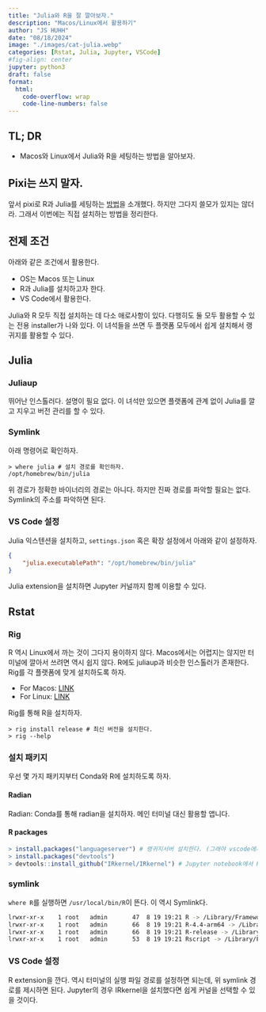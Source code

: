 ```yaml
---
title: "Julia와 R을 잘 깔아보자." 
description: "Macos/Linux에서 활용하기"   
author: "JS HUHH"
date: "08/18/2024"
image: "./images/cat-julia.webp"
categories: [Rstat, Julia, Jupyter, VSCode]
#fig-align: center
jupyter: python3
draft: false
format:
  html:
    code-overflow: wrap
    code-line-numbers: false
---
```


## TL; DR

- Macos와 Linux에서 Julia와 R을 세팅하는 방법을 알아보자. 

## Pixi는 쓰지 말자. 

앞서 pixi로 R과 Julia를 세팅하는 [방법](https://blog.lostineconomics.com/posts/computer-tool/2024-04-03-r_with_pixi.html)을 소개했다. 하지만 그다지 쓸모가 있지는 않더라. 그래서 이번에는 직접 설치하는 방법을 정리한다. 

## 전제 조건 

아래와 같은 조건에서 활용한다. 

- OS는 Macos 또는 Linux 
- R과 Julia를 설치하고자 한다.
- VS Code에서 활용한다. 

Julia와 R 모두 직접 설치하는 데 다소 애로사항이 있다. 다행히도 둘 모두 활용할 수 있는 전용 installer가 나와 있다. 이 녀석들을 쓰면 두 플랫폼 모두에서 쉽게 설치해서 랭귀지를 활용할 수 있다. 

## Julia 

### Juliaup 

뛰어난 인스톨러다. 설명이 필요 없다. 이 녀석만 있으면 플랫폼에 관계 없이 Julia를 깔고 지우고 버전 관리를 할 수 있다. 

### Symlink

아래 명령어로 확인하자. 

```shell
> where julia # 설치 경로를 확인하자. 
/opt/homebrew/bin/julia
```

위 경로가 정확한 바이너리의 경로는 아니다. 하지만 진짜 경로를 파악할 필요는 없다. Symlink의 주소를 파악하면 된다. 

### VS Code 설정 

Julia 익스텐션을 설치하고, `settings.json` 혹은 확장 설정에서 아래와 같이 설정하자. 

```json 
{
    "julia.executablePath": "/opt/homebrew/bin/julia"
}
```

Julia extension을 설치하면 Jupyter 커널까지 함께 이용할 수 있다. 

## Rstat 

### Rig 

R 역시 Linux에서 까는 것이 그다지 용이하지 않다. Macos에서는 어렵지는 않지만 터미널에 깔아서 쓰려면 역시 쉽지 않다. R에도 juliaup과 비슷한 인스톨러가 존재한다. Rig를 각 플랫폼에 맞게 설치하도록 하자. 

- For Macos: [LINK](https://github.com/r-lib/rig?tab=readme-ov-file#installing-rig-on-macos-)
- For Linux: [LINK](https://github.com/r-lib/rig?tab=readme-ov-file#installing-rig-on-linux-)

Rig를 통해 R을 설치하자. 

```shell
> rig install release # 최신 버전을 설치한다.
> rig --help 
```


### 설치 패키지 

우선 몇 가지 패키지부터 Conda와 R에 설치하도록 하자. 

#### Radian 

Radian: Conda를 통해 radian을 설치하자. 메인 터미널 대신 활용할 앱니다. 

#### R packages 

```R
> install.packages("languageserver") # 랭귀지서버 설치한다. (그래야 vscode에서 에러 안 뜬다)
> install.packages("devtools")
> devtools::install_github("IRkernel/IRkernel") # Jupyter notebook에서 R을 사용하려면 설치한다.
```

### symlink

`where R`를 실행하면 `/usr/local/bin/R`이 뜬다. 이 역시 Symlink다. 

```bash
lrwxr-xr-x    1 root   admin       47  8 19 19:21 R -> /Library/Frameworks/R.framework/Resources/bin/R
lrwxr-xr-x    1 root   admin       66  8 19 19:21 R-4.4-arm64 -> /Library/Frameworks/R.framework/Versions/4.4-arm64/Resources/bin/R
lrwxr-xr-x    1 root   admin       66  8 19 19:21 R-release -> /Library/Frameworks/R.framework/Versions/4.4-arm64/Resources/bin/R
lrwxr-xr-x    1 root   admin       53  8 19 19:21 Rscript -> /Library/Frameworks/R.framework/Resources/bin/Rscript
```

### VS Code 설정 

R extension을 깐다. 역시 터미널의 실행 파일 경로를 설정하면 되는데, 위 symlink 경로를 제시하면 된다. Jupyter의 경우 IRkernel을 설치했다면 쉽게 커널을 선택할 수 있을 것이다. 





